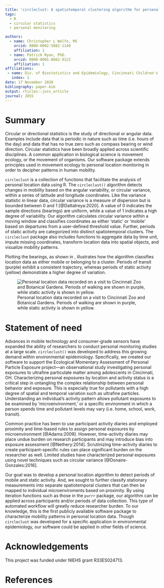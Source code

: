 ```yaml
---
title: 'circleclust: A spatiotemporal clustering algorithm for personal location data'
tags:
  - R
  - circular statistics
  - personal monitoring

authors:
  - name: Christopher L Wolfe, MS
    orcid: 0000-0002-5882-1149
    affiliation: 1
  - name: Patrick Ryan, PhD.
    orcid: 0000-0001-8662-9122
    affiliation: 1
affiliations:
 - name: Div. of Biostatistics and Epidemiology, Cincinnati Children's Hospital Medical Center
   index: 1
date: 17 November 2020
bibliography: paper.bib
output: rticles::joss_article
journal: JOSS
---
```



# Summary


Circular or directional statistics is the study of directional or angular data.  Examples include data that is periodic in nature such as time (i.e. hours of the day) and data that has no true zero such as compass bearing or wind direction. Circular statistics have been broadly applied across scientific disciplines. A common application  in biological science is movement ecology, or the movement of organisms. Our software package extends principles used in movement ecology to personal location monitoring in order to decipher patterns in human mobility.

`circleclust` is a collection of functions that facilitate the analysis of personal location data using R. The `circleclust()` algorithm detects changes in mobility based on the angular variability, or circular variance,  within a series of latitude and longitude coordinates.  Like the variance statistic in linear data, circular variance is a measure of dispersion but is bounded between 0 and 1 [@Dattatreya:2020].  A value of 0 indicates the sample directions (bearings) are uniform, while a value of 1 indicates a high degree of variability.  Our algorithm calculates circular variance within a moving window and classifies coordinates as either 'static' or 'mobile' based on departures from a user-defined threshold value.  Further, periods of static activity are categorized into distinct spatiotemporal clusters.  The `circleclust` package also includes functions to aggregate data by time unit, impute missing coordinates, transform location data into spatial objects, and visualize mobility patterns.


Plotting the bearings, as shown in \autoref{fig:1}, illustrates how the algorithm classifies location data as either mobile or belonging to a cluster.  Periods of transit (purple) exhibit a consistent trajectory, whereas periods of static activity (yellow) demonstrate a higher degree of variation.

![Personal location data recorded on a visit to Cincinnati Zoo and Botanical Gardens. Periods of walking are shown in purple, while static activity is shown in yellow. \label{fig:1}](hc_zoo.png)

# Statement of need

Advances in mobile technology and consumer-grade sensors have expanded the ability of researchers to conduct personal monitoring studies at a large scale.  `circleclust()` was developed to address this growing demand within environmental epidemiology. Specifically, we created our software to support the Ecological Momentary Assessment of Personal Particle Exposure project---an observational study investigating personal exposures to ultrafine particulate matter among adolescents in Cincinnati, OH.  Characterizing personal exposures by location and activity status is a critical step in untangling the complex relationship between personal behavior and exposure. This is especially true for pollutants with a high degree of spatial and temporal variation such as ultrafine particles. Understanding an individual's activity pattern allows pollutant exposures to be examined by 'microenvironment,' or a specific environment in which a person spends time and pollutant levels may vary (i.e. home, school, work, transit).

Common practice has been to use participant activity diaries and employed proximity and time-based rules to assign personal exposures by microenvironment [@Adams:2009]. However, time-activity diaries may place undue burden on research participants and may introduce bias into exposure assessment [@Nethery:2014]. Scrutinizing time-activity diaries to create participant-specific rules can place significant burden on the researcher as well. Limited studies have characterized personal exposures using novel techniques such as circular variance [@Donaire-Gonzales:2016].

Our goal was to develop a personal location algorithm to detect periods of mobile and static activity. And, we sought to further classify stationary measurements into separate spatiotemporal clusters that can then be mapped to individual microenviroments based on proximity. By using iteration functions such as those in the `purrr` package, our algorithm can be applied across participants and/or periods of data collection. This type of automated workflow will greatly reduce researcher burden. To our knowledge, this is the first publicly available software package to characterize mobility patterns in personal location data. Though `circleclust` was developed for a specific application in environmental epidemiology, our software could be applied in other fields of science.

# Acknowledgements

This project was funded under NIEHS grant R33ES024713.

# References
